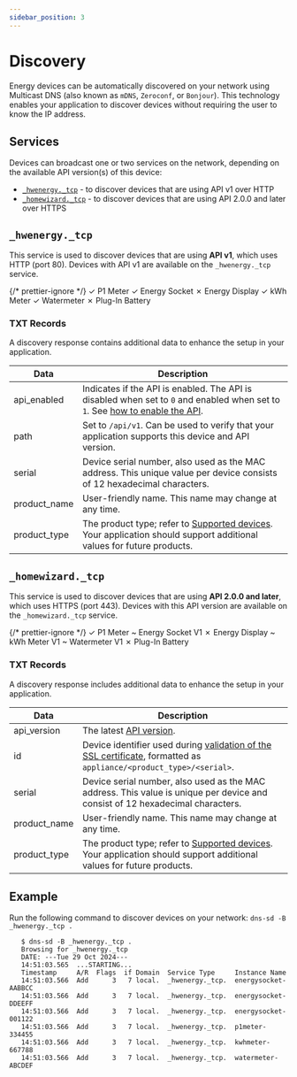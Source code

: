 ```yaml
---
sidebar_position: 3
---
```



# Discovery

Energy devices can be automatically discovered on your network using <Link to="https://datatracker.ietf.org/doc/html/rfc6762">Multicast DNS</Link> (also known as `mDNS`, `Zeroconf`, or `Bonjour`). This technology enables your application to discover devices without requiring the user to know the IP address.

## Services

Devices can broadcast one or two services on the network, depending on the available API version(s) of this device:

-   [`_hwenergy._tcp`](#_hwenergy.tcp) - to discover devices that are using API v1 over HTTP
-   [`_homewizard._tcp`](#_homewizard_tcp) - to discover devices that are using API 2.0.0 and later over HTTPS

## `_hwenergy._tcp`

This service is used to discover devices that are using **API v1**, which uses HTTP (port 80). Devices with API v1 are available on the `_hwenergy._tcp` service.

{/* prettier-ignore */}
<Badge color='hw-green'>✓ P1 Meter</Badge>
<Badge color='hw-green'>✓ Energy Socket</Badge>
<Badge color='hw-red'>✗ Energy Display</Badge>
<Badge color='hw-green'>✓ kWh Meter</Badge>
<Badge color='hw-green'>✓ Watermeter</Badge>
<Badge color='hw-red'>✗ Plug-In Battery</Badge>

### TXT Records

A discovery response contains additional data to enhance the setup in your application.

| Data         | Description                                                                                                                                                                |
| ------------ | -------------------------------------------------------------------------------------------------------------------------------------------------------------------------- |
| api_enabled  | Indicates if the API is enabled. The API is disabled when set to `0` and enabled when set to `1`. See [how to enable the API](/docs/getting-started.mdx#enabling-the-api). |
| path         | Set to `/api/v1`. Can be used to verify that your application supports this device and API version.                                                                        |
| serial       | Device serial number, also used as the MAC address. This unique value per device consists of 12 hexadecimal characters.                                                    |
| product_name | User-friendly name. This name may change at any time.                                                                                                                      |
| product_type | The product type; refer to [Supported devices](/docs/getting-started#supported-devices). Your application should support additional values for future products.            |

## `_homewizard._tcp`

This service is used to discover devices that are using **API 2.0.0 and later**, which uses HTTPS (port 443). Devices with this API version are available on the `_homewizard._tcp` service.

{/* prettier-ignore */}
<Badge color='hw-green'>✓ P1 Meter</Badge>
<Badge color='hw-orange'>~ Energy Socket <BadgeDetail href="#api-v1-_hwenergy_tcp">V1</BadgeDetail></Badge>
<Badge color='hw-red'>✗ Energy Display</Badge>
<Badge color='hw-orange'>~ kWh Meter <BadgeDetail href="#api-v1-_hwenergy_tcp">V1</BadgeDetail></Badge>
<Badge color='hw-orange'>~ Watermeter <BadgeDetail href="#api-v1-_hwenergy_tcp">V1</BadgeDetail></Badge>
<Badge color='hw-red'>✗ Plug-In Battery</Badge>

### TXT Records

A discovery response includes additional data to enhance the setup in your application.

| Data         | Description                                                                                                                                                     |
| ------------ | --------------------------------------------------------------------------------------------------------------------------------------------------------------- |
| api_version  | The latest [API version](/docs/versioning).                                                                                                                     |
| id           | Device identifier used during [validation of the SSL certificate](/docs/v2/authentication#https), formatted as `appliance/<product_type>/<serial>`.             |
| serial       | Device serial number, also used as the MAC address. This value is unique per device and consist of 12 hexadecimal characters.                                   |
| product_name | User-friendly name. This name may change at any time.                                                                                                           |
| product_type | The product type; refer to [Supported devices](/docs/getting-started#supported-devices). Your application should support additional values for future products. |

## Example

Run the following command to discover devices on your network: `dns-sd -B _hwenergy._tcp .`

```
   $ dns-sd -B _hwenergy._tcp .
   Browsing for _hwenergy._tcp
   DATE: ---Tue 29 Oct 2024---
   14:51:03.565  ...STARTING...
   Timestamp     A/R  Flags  if Domain  Service Type     Instance Name
   14:51:03.566  Add      3   7 local.  _hwenergy._tcp.  energysocket-AABBCC
   14:51:03.566  Add      3   7 local.  _hwenergy._tcp.  energysocket-DDEEFF
   14:51:03.566  Add      3   7 local.  _hwenergy._tcp.  energysocket-001122
   14:51:03.566  Add      3   7 local.  _hwenergy._tcp.  p1meter-334455
   14:51:03.566  Add      3   7 local.  _hwenergy._tcp.  kwhmeter-667788
   14:51:03.566  Add      3   7 local.  _hwenergy._tcp.  watermeter-ABCDEF
```
